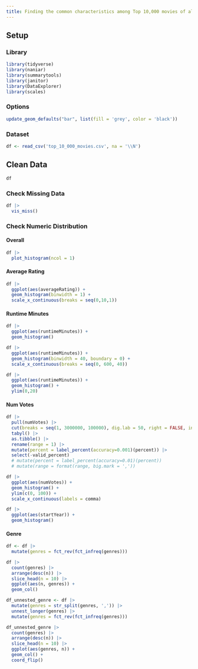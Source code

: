 ```yaml
---
title: Finding the common characteristics among Top 10,000 movies of all time
---
```


## Setup

### Library

```r
library(tidyverse)
library(naniar)
library(summarytools)
library(janitor)
library(DataExplorer)
library(scales)
```

### Options

```r
update_geom_defaults("bar", list(fill = 'grey', color = 'black'))
```


### Dataset

```r
df <- read_csv('top_10_000_movies.csv', na = '\\N')
```
## Clean Data

```r
df
```

### Check Missing Data

```r
df |> 
  vis_miss()
```
### Check Numeric Distribution

#### Overall

```r
df |> 
  plot_histogram(ncol = 1)
```
#### Average Rating

```r
df |> 
  ggplot(aes(averageRating)) +
  geom_histogram(binwidth = 1) +
  scale_x_continuous(breaks = seq(0,10,1))
```

#### Runtime Minutes

```r
df |> 
  ggplot(aes(runtimeMinutes)) +
  geom_histogram()
```

```r
df |> 
  ggplot(aes(runtimeMinutes)) +
  geom_histogram(binwidth = 40, boundary = 0) +
  scale_x_continuous(breaks = seq(0, 600, 40))
```


```r
df |> 
  ggplot(aes(runtimeMinutes)) +
  geom_histogram() +
  ylim(0,20)
```
#### Num Votes

```r
df |> 
  pull(numVotes) |> 
  cut(breaks = seq(1, 3000000, 100000), dig.lab = 50, right = FALSE, include.lowest = TRUE) |> 
  tabyl() |> 
  as.tibble() |> 
  rename(range = 1) |> 
  mutate(percent = label_percent(accuracy=0.001)(percent)) |> 
  select(-valid_percent)
  # mutate(percent = label_percent(accuracy=0.01)(percent))
  # mutate(range = format(range, big.mark = ','))
```
```r
df |> 
  ggplot(aes(numVotes)) +
  geom_histogram() +
  ylim(c(0, 100)) +
  scale_x_continuous(labels = comma)
```

```r
df |> 
  ggplot(aes(startYear)) +
  geom_histogram()
```
#### Genre

```r
df <- df |> 
  mutate(genres = fct_rev(fct_infreq(genres)))
```


```r
df |> 
  count(genres) |> 
  arrange(desc(n)) |>
  slice_head(n = 10) |> 
  ggplot(aes(n, genres)) +
  geom_col()
```


```r
df_unnested_genre <- df |> 
  mutate(genres = str_split(genres, ',')) |> 
  unnest_longer(genres) |> 
  mutate(genres = fct_rev(fct_infreq(genres)))
```


```r
df_unnested_genre |> 
  count(genres) |> 
  arrange(desc(n)) |> 
  slice_head(n = 10) |> 
  ggplot(aes(genres, n)) +
  geom_col() +
  coord_flip()
```

